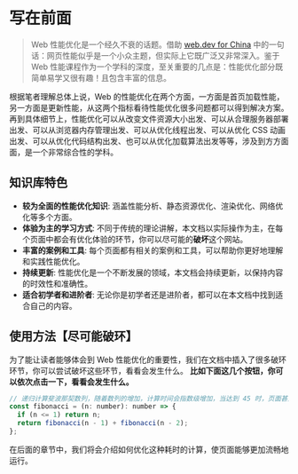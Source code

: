 
# 写在前面

> Web 性能优化是一个经久不衰的话题。借助 [web.dev for China](https://web.developers.google.cn/?hl=zh-cn) 中的一句话：网页性能似乎是一个小众主题，但实际上它既广泛又非常深入。鉴于 Web 性能课程作为一个学科的深度，至关重要的几点是：性能优化部分既简单易学又很有趣！且包含丰富的信息。

根据笔者理解总体上说，Web 的性能优化在两个方面，一方面是首页加载性能，另一方面是更新性能，从这两个指标看待性能优化很多问题都可以得到解决方案。再到具体细节上，性能优化可以从改变文件资源大小出发、可以从合理服务器部署出发、可以从浏览器内存管理出发、可以从优化线程出发、可以从优化 CSS 动画出发、可以从优化代码结构出发、也可以从优化加载算法出发等等，涉及到方方面面，是一个非常综合性的学科。

## 知识库特色

- **较为全面的性能优化知识**: 涵盖性能分析、静态资源优化、渲染优化、网络优化等多个方面。
- **体验为主的学习方式**: 不同于传统的理论讲解，本文档以实际操作为主，在每个页面中都会有优化体验的环节，你可以尽可能的**破坏**这个网站。
- **丰富的案例和工具**: 每个页面都有相关的案例和工具，可以帮助你更好地理解和实践性能优化。
- **持续更新**: 性能优化是一个不断发展的领域，本文档会持续更新，以保持内容的时效性和准确性。
- **适合初学者和进阶者**: 无论你是初学者还是进阶者，都可以在本文档中找到适合自己的内容。

## 使用方法【尽可能破环】

为了能让读者能够体会到 Web 性能优化的重要性，我们在文档中插入了很多破环环节，你可以尝试破坏这些环节，看看会发生什么。
**比如下面这几个按钮，你可以依次点击一下，看看会发生什么。**

<BlockButton target={10} /> <BlockButton target={30} /> <BlockButton
  target={40}
/> <BlockButton target={50} />

```js
// 递归计算斐波那契数列，随着数列的增加，计算时间会指数级增加，当达到 45 时，页面甚至会崩溃。
const fibonacci = (n: number): number => {
  if (n <= 1) return n;
  return fibonacci(n - 1) + fibonacci(n - 2);
};
```

在后面的章节中，我们将会介绍如何优化这种耗时的计算，使页面能够更加流畅地运行。

<PageWarp next="/preface/contribute" prev="/" />
